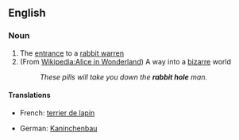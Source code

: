 ==English==
{{wikipedia}}
===Noun===
{{en-noun|sg=[[rabbit]] [[hole]]}}

# The [[entrance]] to a [[rabbit warren]]
# (From [[Wikipedia:Alice in Wonderland]]) A way into a [[bizarre]] world
#:''These pills will take you down the '''rabbit hole''' man. ''

====Translations====
{{trans-top|the entrance to a rabbit warren}}
*French: [[terrier de lapin]] {{f}}
{{trans-mid}}
*German: [[Kaninchenbau]] {{m}}
{{trans-bottom}}